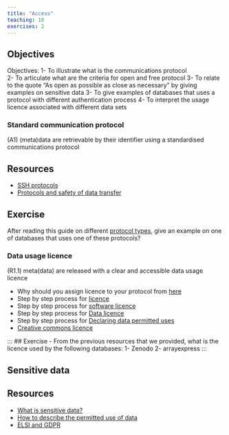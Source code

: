 ```yaml
---
title: "Access"
teaching: 10
exercises: 2
---
```


::: callout
## Objectives
Objectives:
1- To illustrate what is the communications protocol     
2- To articulate  what are the criteria for open and free protocol
3- To relate to the quote “As open as possible as close as necessary” by giving examples on sensitive data
3- To give examples of  databases that uses a protocol with   different  authentication process 
4- To interpret the usage licence associated with different data sets

:::


### Standard communication protocol


(A1)   	(meta)data are retrievable by their identifier using a standardised communications protocol


::: callout
## Resources
- [SSH protocols](https://faircookbook.elixir-europe.org/content/recipes/accessibility/sftp.html)
- [Protocols and safety of data transfer](https://rdmkit.elixir-europe.org/data_transfer.html)
:::

::: challenge
## Exercise
After reading this guide on different [protocol types](https://rdmkit.elixir-europe.org/data_transfer.html#how-do-you-transfer-large-data-files), give an example on one of databases that uses one of these protocols?
:::

### Data usage licence


(R1.1)	meta(data) are released with a clear and accessible data usage licence


::: callout
- Why should you assign licence to your protocol from [here](https://rdmkit.elixir-europe.org/licensing)
- Step by step process for [licence](https://faircookbook.elixir-europe.org/content/recipes/reusability/ATI-licensing.html)
- Step by step process for [software licence](https://faircookbook.elixir-europe.org/content/recipes/reusability/ATI_licensing_software.html)
- Step by step process for [Data licence](https://faircookbook.elixir-europe.org/content/recipes/reusability/ATI_licensing_data.html)
- Step by step process for [Declaring data permitted uses](https://faircookbook.elixir-europe.org/content/recipes/reusability/expressing-data-use.html)
- [Creative commons licence](https://creativecommons.org/choose/)
:::


:::
## Exercise
- From the previous resources that we provided, what is the licence used by the following databases:
1- Zenodo
2- arrayexpress
::: 

## Sensitive data

::: callout
## Resources
- [What is sensitive data?](https://rdmkit.elixir-europe.org/sensitive_data)
- [How to describe the permitted use of data](https://faircookbook.elixir-europe.org/content/recipes/reusability/expressing-data-use.html#)
- [ELSI and GDPR](https://scilifelab-data-guidelines.readthedocs.io/en/latest/docs/general/sensitive_data.html)
:::



